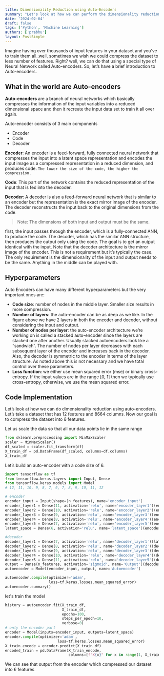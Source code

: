 ```yaml
---
title: Dimensionality Reduction using Auto-Encoders
summary: "Let's look at how we can perform the dimensionality reduction using the Auto-Encoders using Tensorflow"
date: '2024-02-04'
draft: false
tags: ['Python', 'Machine Learning']
authors: ['prabhu']
layout: PostSimple
---
```


<TOCInline toc={props.toc} asDisclosure />

Imagine having over thousands of input features in your dataset and you’ve to train them all..well, sometimes we wish we could compress the dataset to less number of features. Right? well, we can do that using a special type of Neural Network called Auto-encoders.
So, let’s have a brief introduction to Auto-encoders.

## What in the world are Auto-encoders

**Auto-encoders** are a branch of neural networks which basically compresses the information of the input variables into a reduced dimensional space and then it recreate the input data set to train it all over again.

Auto-encoder consists of 3 main components

- Encoder
- Code
- Decoder

**Encoder**: An encoder is a feed-forward, fully connected neural network that compresses the input into a latent space representation and encodes the input image as a compressed representation in a reduced dimension, and produces code. `The lower the size of the code, the higher the compression.`

<CImage
  src="https://miro.medium.com/v2/resize:fit:1400/format:webp/1*DcsT4AtAq8dxqbDHP_Uppg.jpeg"
  caption="Auto Encoder Architecture"
/>

**Code**: This part of the network contains the reduced representation of the input that is fed into the decoder.

**Decoder**: A decoder is also a feed-forward neural network that is similar to an encoder but the representation is the exact mirror image of the encoder. The decoder reconstructs the input back to the original dimensions from the code.

> Note: The dimensions of both input and output must be the same.

first, the input passes through the encoder, which is a fully-connected ANN, to produce the code. The decoder, which has the similar ANN structure, then produces the output only using the code. The goal is to get an output identical with the input. Note that the decoder architecture is the mirror image of the encoder. This is not a requirement but it’s typically the case. The only requirement is the dimensionality of the input and output needs to be the same. Anything in the middle can be played with.

## Hyperparameters

Auto Encoders can have many different hyperparameters but the very important ones are:

- **Code size**: number of nodes in the middle layer. Smaller size results in more compression.
- **Number of layers**: the auto-encoder can be as deep as we like. In the figure above we have 2 layers in both the encoder and decoder, without considering the input and output.
- **Number of nodes per layer**: the auto-encoder architecture we’re working on is called a stacked auto-encoder since the layers are stacked one after another. Usually stacked autoencoders look like a “sandwich”. The number of nodes per layer decreases with each subsequent layer of the encoder and increases back in the decoder. Also, the decoder is symmetric to the encoder in terms of the layer structure. As noted above this is not necessary and we have total control over these parameters.
- **Loss function**: we either use mean squared error (mse) or binary cross-entropy. If the input values are in the range [0, 1] then we typically use cross-entropy, otherwise, we use the mean squared error.

## Code Implementation

Let’s look at how we can do dimensionality reduction using auto-encoders. Let’s take a dataset that has 12 features and 8664 columns. Now our goal is to compress the dataset into 6 features.

<CImage
  src="https://miro.medium.com/v2/resize:fit:1400/format:webp/1*5Lw8YLwLpAsq9wTNdSyDUA.jpeg"
  caption="Original dataset with 12 features"
/>

Let us scale the data so that all our data points lie in the same range

```py:autoencoder.py
from sklearn.preprocessing import MinMaxScaler
scaler = MinMaxScaler()
df_scaled = scaler.fit_transform(df)
X_train_df = pd.DataFrame(df_scaled, columns=df.columns)
X_train_df
```

<CImage
  src="https://miro.medium.com/v2/resize:fit:1400/format:webp/1*6whoBrbY9x-2gzxbjJhWww.jpeg"
  caption="dataset after scaling"
/>

Let’s build an auto-encoder with a code size of 6.

```py:autoencoder.py
import tensorflow as tf
from tensorflow.keras.layers import Input, Dense
from tensorflow.keras.models import Model
# 12, 11, 10, 9, 8, 7, 6, 7, 8, 9, 10, 11, 12

# encoder
encoder_input = Input(shape=(n_features), name='encoder_input')
encoder_layer1 = Dense(11, activation='relu', name='encoder_layer1')(encoder_input)
encoder_layer2 = Dense(10, activation='relu', name='encoder_layer2')(encoder_layer1)
encoder_layer3 = Dense(9, activation='relu', name='encoder_layer3')(encoder_layer2)
encoder_layer4 = Dense(8, activation='relu', name='encoder_layer4')(encoder_layer3)
encoder_layer5 = Dense(7, activation='relu', name='encoder_layer5')(encoder_layer4)
latent_space = Dense(6, activation='relu', name='latent_space')(encoder_layer5)

#decoder
decoder_layer1 = Dense(7, activation='relu', name='decoder_layer1')(latent_space)
decoder_layer2 = Dense(8, activation='relu', name='decoder_layer2')(decoder_layer1)
decoder_layer3 = Dense(9, activation='relu', name='decoder_layer3')(decoder_layer2)
decoder_layer4 = Dense(10, activation='relu', name='decoder_layer4')(decoder_layer3)
decoder_layer5 = Dense(11, activation='relu', name='decoder_layer5')(decoder_layer4)
output = Dense(n_features, activation='sigmoid', name='Output')(decoder_layer5)
autoencoder = Model(encoder_input, output, name='Autoencoder')

autoencoder.compile(optimizer='adam',
                    loss=tf.keras.losses.mean_squared_error)
autoencoder.summary()
```

let's train the model

```py:autoencoder.py
history = autoencoder.fit(X_train_df,
                          X_train_df,
                          epochs=100,
                          steps_per_epoch=10,
                          verbose=0)
# only the encoder part
encoder = Model(inputs=encoder_input, outputs=latent_space)
encoder.compile(optimizer='adam',
                        loss=tf.keras.losses.mean_squared_error)
X_train_encode = encoder.predict(X_train_df)
encoded_train = pd.DataFrame(X_train_encode,
                             columns=[f"X{x}" for x in range(1, X_train_encode.shape[1]+1)])
```

<CImage
  src="https://miro.medium.com/v2/resize:fit:1400/format:webp/1*7y62pJS6SXaorbOvOuW_ew.jpeg"
  caption="autoencoder model summary"
/>

<CImage
  src="https://miro.medium.com/v2/resize:fit:1400/format:webp/1*ADFWIJH8y935y_q4YfNtlg.jpeg"
  caption="Compressed version of the original (12 features) dataset with 6 features"
/>

We can see that output from the encoder which compressed our dataset into 6 features.

<CImage
  src="https://miro.medium.com/v2/resize:fit:1400/format:webp/1*_lKNXKfS443uMV1WfyzwGg.jpeg"
  caption="Input Vs. Reconstruction plot. The red shaded portion shows the error between Original vs
  Reconstructed data."
/>
